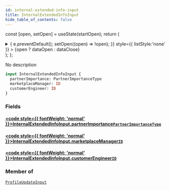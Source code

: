 ```yaml
---
id: internal-extended-info-input
title: InternalExtendedInfoInput
hide_table_of_contents: false
---
```






const [open, setOpen] = useState(startOpen);
return (
<details {...(open ? { open: true } : {})} className="details" style={{ border:'none', boxShadow:'none', background:'var(--ifm-background-color)' }}>
<summary
onClick={(e) => {
e.preventDefault();
setOpen((open) => !open);
}}
style={{ listStyle:'none' }} >
{open ? dataOpen : dataClose}
</summary>
{open && children}
</details>
);
};

No description

```graphql
input InternalExtendedInfoInput {
  partnerImportance: PartnerImportanceType
  marketplaceManager: ID
  customerEngineer: ID
}
```

### Fields

#### [<code style={{ fontWeight: 'normal' }}>InternalExtendedInfoInput.<b>partnerImportance</b></code>](#)<Bullet />[`PartnerImportanceType`](/api/enums/partner-importance-type) <Badge class="badge badge--secondary" text="enum"/>

>

#### [<code style={{ fontWeight: 'normal' }}>InternalExtendedInfoInput.<b>marketplaceManager</b></code>](#)<Bullet />[`ID`](/api/scalars/id) <Badge class="badge badge--secondary" text="scalar"/>

>

#### [<code style={{ fontWeight: 'normal' }}>InternalExtendedInfoInput.<b>customerEngineer</b></code>](#)<Bullet />[`ID`](/api/scalars/id) <Badge class="badge badge--secondary" text="scalar"/>

>

### Member of

[`ProfileUpdateInput`](/api/inputs/profile-update-input) <Badge class="badge badge--secondary" text="input"/>
